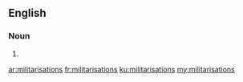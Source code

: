 ==English==

===Noun===
{{head|en}}

# {{plural of|militarisation}}

[[ar:militarisations]]
[[fr:militarisations]]
[[ku:militarisations]]
[[my:militarisations]]
